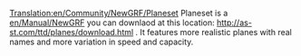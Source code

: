 [[Translation:en/Community/NewGRF/Planeset]]
Planeset is a [[en/Manual/NewGRF]] you can downlaod at this location: http://as-st.com/ttd/planes/download.html .
It features more realistic planes with real names and more variation in speed and capacity.